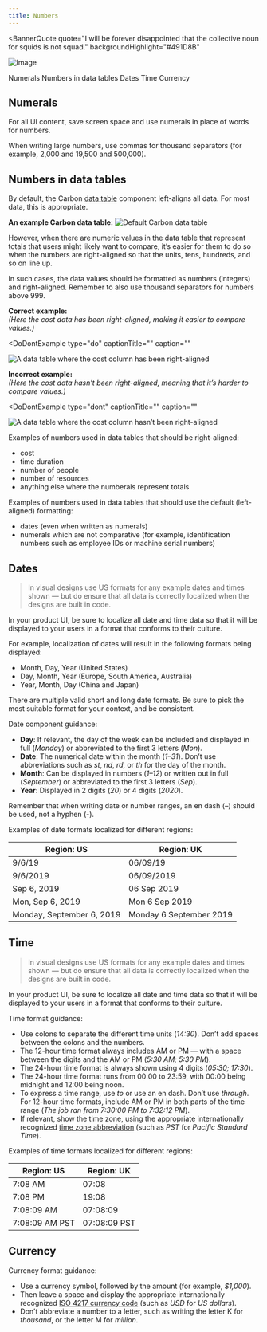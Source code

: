 ```yaml
---
title: Numbers
---
```



<BannerQuote
  quote="I will be forever disappointed that the collective noun for squids is not squad."
  backgroundHighlight="#491D8B"
>

![Image](./images/illustrations/numbers.svg)

</BannerQuote>

<AnchorLinks>

<AnchorLink>Numerals</AnchorLink>
<AnchorLink>Numbers in data tables</AnchorLink>
<AnchorLink>Dates</AnchorLink>
<AnchorLink>Time</AnchorLink>
<AnchorLink>Currency</AnchorLink>

</AnchorLinks>

## Numerals

For all UI content, save screen space and use numerals in place of words for numbers.

<DoDontRow>
  <DoDont text="You can add up to 8 connectors" aspectRatio="1:1" />
  <DoDont text="You can add up to eight connectors" type="dont" aspectRatio="1:1" />
</DoDontRow>

When writing large numbers, use commas for thousand separators (for example, 2,000 and 19,500 and 500,000).

## Numbers in data tables

By default, the Carbon [data table](https://www.carbondesignsystem.com/components/data-table/usage) component 
left-aligns all data. For most data, this is appropriate.

**An example Carbon data table:**
![Default Carbon data table](/images/default_carbon_table.png)

However, when there are numeric values in the data table that represent totals that users might likely 
want to compare, it’s easier for them to do so when the numbers are right-aligned so that the units, 
tens, hundreds, and so on line up.

In such cases, the data values should be formatted as numbers (integers) and right-aligned. Remember to 
also use thousand separators for numbers above 999.

**Correct example:**  
_(Here the cost data has been right-aligned, making it easier to compare values.)_
<Row>
<Column colMd={8} colLg={8}>

<DoDontExample
type="do"
captionTitle=""
caption=""
>

![A data table where the cost column has been right-aligned](images/table_data_right-aligned.png)

</DoDontExample>

</Column>
</Row>


**Incorrect example:**  
_(Here the cost data hasn’t been right-aligned, meaning that it’s harder to compare values.)_
<Row>
<Column colMd={8} colLg={8}>

<DoDontExample
type="dont"
captionTitle=""
caption=""
>

![A data table where the cost column hasn’t been right-aligned](images/table_data_left-aligned.png)

</DoDontExample>

</Column>
</Row>


Examples of numbers used in data tables that should be right-aligned:
* cost
* time duration
* number of people
* number of resources
* anything else where the numberals represent totals


Examples of numbers used in data tables that should use the default (left-aligned) formatting: 
* dates (even when written as numerals)
* numerals which are not comparative (for example, identification numbers such as employee IDs or machine serial numbers)


## Dates

> In visual designs use US formats for any example dates and times shown — but do ensure that all 
data is correctly localized when the designs are built in code.

In your product UI, be sure to localize all date and time data so that it will be displayed to your 
users in a format that conforms to their culture. 

For example, localization of dates will result in the following formats being displayed:

- Month, Day, Year (United States)
- Day, Month, Year (Europe, South America, Australia)
- Year, Month, Day (China and Japan)

There are multiple valid short and long date formats. Be sure to pick the most suitable format for your context, and be consistent. 

Date component guidance:

- **Day**: If relevant, the day of the week can be included and displayed in full (_Monday_) or abbreviated to the first 3 letters (_Mon_).
- **Date**: The numerical date within the month (_1–31_). Don’t use abbreviations such as _st_, _nd_, _rd_, or _th_ for the day of the month.
- **Month**: Can be displayed in numbers (_1–12_) or written out in full (_September_) or abbreviated to the first 3 letters (_Sep_).
- **Year**: Displayed in 2 digits (_20_) or 4 digits (_2020_).

<InlineNotification kind="warning">
Remember that when writing date or number ranges, an en dash (–) should be used, not a hyphen (-).
</InlineNotification>

Examples of date formats localized for different regions:

| Region: US                | Region: UK              |
| ------------------------- | ----------------------- |
| 9/6/19                    | 06/09/19                |
| 9/6/2019                  | 06/09/2019              |
| Sep 6, 2019               | 06 Sep 2019             |
| Mon, Sep 6, 2019          | Mon 6 Sep 2019          |
| Monday, September 6, 2019 | Monday 6 September 2019 |

## Time

> In visual designs use US formats for any example dates and times shown — but do ensure that all 
data is correctly localized when the designs are built in code.

In your product UI, be sure to localize all date and time data so that it will be displayed to your 
users in a format that conforms to their culture. 

Time format guidance:

- Use colons to separate the different time units (_14:30_). Don’t add spaces between the colons and the numbers.
- The 12-hour time format always includes AM or PM — with a space between the digits and the AM or PM (_5:30 AM; 5:30 PM_).
- The 24-hour time format is always shown using 4 digits (_05:30; 17:30_).
- The 24-hour time format runs from 00:00 to 23:59, with 00:00 being midnight and 12:00 being noon.
- To express a time range, use _to_ or use an en dash. Don’t use _through_. For 12-hour time formats, include AM or PM in both parts of the time range (_The job ran from 7:30:00 PM to 7:32:12 PM_).
- If relevant, show the time zone, using the appropriate internationally recognized [time zone abbreviation](https://en.wikipedia.org/wiki/List_of_time_zone_abbreviations) (such as _PST_ for _Pacific Standard Time_).

Examples of time formats localized for different regions:

| Region: US     | Region: UK   |
| -------------- | ------------ |
| 7:08 AM        | 07:08        |
| 7:08 PM        | 19:08        |
| 7:08:09 AM     | 07:08:09     |
| 7:08:09 AM PST | 07:08:09 PST |

## Currency

Currency format guidance:

- Use a currency symbol, followed by the amount (for example, _$1,000_).
- Then leave a space and display the appropriate internationally recognized [ISO 4217 currency code](https://en.wikipedia.org/wiki/ISO_4217#Active_codes) (such as _USD_ for _US dollars_).
- Don’t abbreviate a number to a letter, such as writing the letter K for _thousand_, or the letter 
M for _million_.

<DoDontRow>
  <DoDont text="$100 USD; $100 AUD; £100 GBP; €100 EUR" aspectRatio="1:1" />
</DoDontRow>

<DoDontRow>
  <DoDont text="The contract is worth $4 million USD" aspectRatio="1:1" />
  <DoDont text="The contract is worth USD 4M" type="dont" aspectRatio="1:1" />
</DoDontRow>

<DoDontRow>
  <DoDont text="The contract is worth $4,000,000 USD" aspectRatio="1:1" />
  <DoDont text="The marketing campaign cost USD 18K" type="dont" aspectRatio="1:1" />
</DoDontRow>